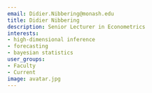 ```yaml
---
email: Didier.Nibbering@monash.edu
title: Didier Nibbering
description: Senior Lecturer in Econometrics
interests:
- high-dimensional inference
- forecasting
- bayesian statistics
user_groups:
- Faculty
- Current
image: avatar.jpg
---
```


